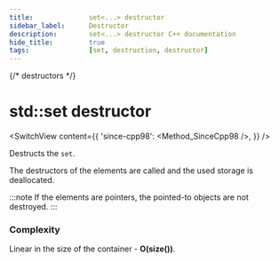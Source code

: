 ```yaml
---
title:				set<...> destructor
sidebar_label:		Destructor
description:		set<...> destructor C++ documentation
hide_title:			true
tags:				[set, destruction, destructor]
---
```



{/* destructors */}

# std::set destructor

<SwitchView content={{
        'since-cpp98': <Method_SinceCpp98 />,
}} />

Destructs the `set`.

The destructors of the elements are called and the used storage is deallocated. 

:::note
If the elements are pointers, the pointed-to objects are not destroyed.
:::

### Complexity

Linear in the size of the container - **O(size())**.

